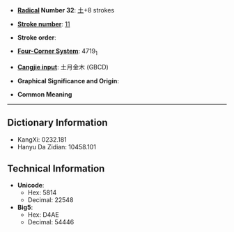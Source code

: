 * '''[[Wiktionary:Chinese radical index| Radical]] Number 32''': [[Wiktionary:Chinese radical index 土|土]]+8 strokes

* '''[[Wiktionary:Chinese total strokes index|Stroke number]]''': [[Wiktionary:Chinese total strokes index 11|11]]

* '''Stroke order''': 

* '''[[Wiktionary:Chinese four corner index|Four-Corner System]]''': 4719<sub>1</sub>

* '''[[Wiktionary:Chinese Cangjie index|Cangjie input]]''': 土月金木 (GBCD)

* '''Graphical Significance and Origin''': 

* '''Common Meaning'''

----

== Dictionary Information ==

* KangXi: 0232.181
* Hanyu Da Zidian: 10458.101

== Technical Information ==

* '''Unicode''':
** Hex: 5814
** Decimal: 22548
* '''Big5''':
** Hex: D4AE
** Decimal: 54446